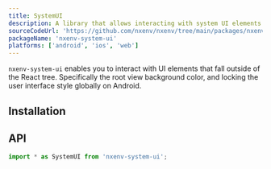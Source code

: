 ```yaml
---
title: SystemUI
description: A library that allows interacting with system UI elements.
sourceCodeUrl: 'https://github.com/nxenv/nxenv/tree/main/packages/nxenv-system-ui'
packageName: 'nxenv-system-ui'
platforms: ['android', 'ios', 'web']
---
```



`nxenv-system-ui` enables you to interact with UI elements that fall outside of the React tree. Specifically the root view background color, and locking the user interface style globally on Android.

## Installation

<APIInstallSection />

## API

```js
import * as SystemUI from 'nxenv-system-ui';
```

<APISection packageName="nxenv-system-ui" apiName="SystemUI" />
